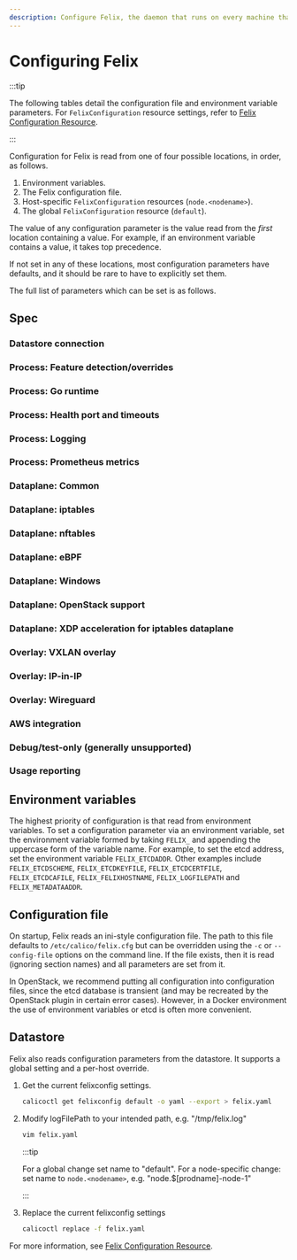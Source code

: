 ```yaml
---
description: Configure Felix, the daemon that runs on every machine that provides endpoints.
---
```


# Configuring Felix


:::tip

The following tables detail the configuration file and
environment variable parameters. For `FelixConfiguration` resource settings,
refer to [Felix Configuration Resource](../resources/felixconfig.mdx).

:::

Configuration for Felix is read from one of four possible locations, in order, as follows.

1.  Environment variables.
2.  The Felix configuration file.
3.  Host-specific `FelixConfiguration` resources (`node.<nodename>`).
4.  The global `FelixConfiguration` resource (`default`).

The value of any configuration parameter is the value read from the
_first_ location containing a value. For example, if an environment variable
contains a value, it takes top precedence.

If not set in any of these locations, most configuration parameters have
defaults, and it should be rare to have to explicitly set them.

The full list of parameters which can be set is as follows.

## Spec

### Datastore connection

<FelixConfig configType='configenv' name="Datastore connection" />

### Process: Feature detection/overrides

<FelixConfig configType='configenv' name="Process: Feature detection/overrides" />

### Process: Go runtime

<FelixConfig configType='configenv' name="Process: Go runtime" />

### Process: Health port and timeouts

<FelixConfig configType='configenv' name="Process: Health port and timeouts" />

### Process: Logging

<FelixConfig configType='configenv' name="Process: Logging" />

### Process: Prometheus metrics

<FelixConfig configType='configenv' name="Process: Prometheus metrics" />

### Dataplane: Common

<FelixConfig configType='configenv' name="Dataplane: Common" />

### Dataplane: iptables

<FelixConfig configType='configenv' name="Dataplane: iptables" />

### Dataplane: nftables

<FelixConfig configType='configenv' name="Dataplane: nftables" />

### Dataplane: eBPF

<FelixConfig configType='configenv' name="Dataplane: eBPF" />

### Dataplane: Windows

<FelixConfig configType='configenv' name="Dataplane: Windows" />

### Dataplane: OpenStack support

<FelixConfig configType='configenv' name="Dataplane: OpenStack support" />

### Dataplane: XDP acceleration for iptables dataplane

<FelixConfig configType='configenv' name="Dataplane: XDP acceleration for iptables dataplane" />

### Overlay: VXLAN overlay

<FelixConfig configType='configenv' name="Overlay: VXLAN overlay" />

### Overlay: IP-in-IP

<FelixConfig configType='configenv' name="Overlay: IP-in-IP" />

### Overlay: Wireguard

<FelixConfig configType='configenv' name="Overlay: Wireguard" />

### AWS integration

<FelixConfig configType='configenv' name="AWS integration" />

### Debug/test-only (generally unsupported)

<FelixConfig configType='configenv' name="Debug/test-only (generally unsupported)" />

### Usage reporting

<FelixConfig configType='configenv' name="Usage reporting" />

## Environment variables

The highest priority of configuration is that read from environment
variables. To set a configuration parameter via an environment variable,
set the environment variable formed by taking `FELIX_` and appending the
uppercase form of the variable name. For example, to set the etcd
address, set the environment variable `FELIX_ETCDADDR`. Other examples
include `FELIX_ETCDSCHEME`, `FELIX_ETCDKEYFILE`, `FELIX_ETCDCERTFILE`,
`FELIX_ETCDCAFILE`, `FELIX_FELIXHOSTNAME`, `FELIX_LOGFILEPATH` and
`FELIX_METADATAADDR`.

## Configuration file

On startup, Felix reads an ini-style configuration file. The path to
this file defaults to `/etc/calico/felix.cfg` but can be overridden
using the `-c` or `--config-file` options on the command line. If the
file exists, then it is read (ignoring section names) and all parameters
are set from it.

In OpenStack, we recommend putting all configuration into configuration
files, since the etcd database is transient (and may be recreated by the
OpenStack plugin in certain error cases). However, in a Docker
environment the use of environment variables or etcd is often more
convenient.

## Datastore

Felix also reads configuration parameters from the datastore. It supports
a global setting and a per-host override.

1. Get the current felixconfig settings.

   ```bash
   calicoctl get felixconfig default -o yaml --export > felix.yaml
   ```

1. Modify logFilePath to your intended path, e.g. "/tmp/felix.log"

   ```bash
   vim felix.yaml
   ```

   :::tip

   For a global change set name to "default".
   For a node-specific change: set name to `node.<nodename>`, e.g. "node.$[prodname]-node-1"

   :::

1. Replace the current felixconfig settings

   ```bash
   calicoctl replace -f felix.yaml
   ```

For more information, see [Felix Configuration Resource](../resources/felixconfig.mdx).



